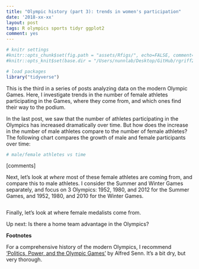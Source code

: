```yaml
---
title: "Olympic history (part 3): trends in women's participation"
date: '2018-xx-xx'
layout: post
tags: R olympics sports tidyr ggplot2
comment: yes
---
```


```r
# knitr settings
#knitr::opts_chunk$set(fig.path = "assets/Rfigs/", echo=FALSE, comment="> ", fig.align='center')
#knitr::opts_knit$set(base.dir = "/Users/nunnlab/Desktop/GitHub/rgriff23.github.io/", base.url = "/")

# load packages 
library("tidyverse")
```

This is the third in a series of posts analyzing data on the modern Olympic Games. Here, I investigate trends in the number of female athletes participating in the Games, where they come from, and which ones find their way to the podium. 

In the last post, we saw that the number of athletes participating in the Olympics has increased dramatically over time. But how does the increase in the number of male athletes compare to the number of female athletes? The following chart compares the growth of male and female participants over time:

```r
# male/female athletes vs time
```

[comments]

Next, let's look at *where* most of these female athletes are coming from, and compare this to male athletes. I consider the Summer and Winter Games separately, and focus on 3 Olympics: 1952, 1980, and 2012 for the Summer Games, and 1952, 1980, and 2010 for the Winter Games. 

```r

```

Finally, let's look at where female medalists come from. 

Up next: Is there a home team advantage in the Olympics?

**Footnotes**

For a comprehensive history of the modern Olympics, I recommend ['Politics, Power, and the Olympic Games'](https://www.amazon.com/Power-Politics-Olympic-Games-Alfred/dp/0880119586/ref=sr_1_1?ie=UTF8&qid=1523105541&sr=8-1&keywords=politics+power+olympic+games) by Alfred Senn. It's a bit dry, but very thorough.

